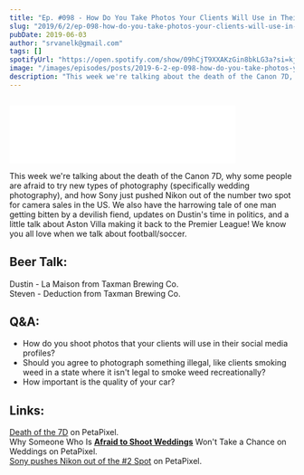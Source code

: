 ```yaml
---
title: "Ep. #098 - How Do You Take Photos Your Clients Will Use in Their Profiles?"
slug: "2019/6/2/ep-098-how-do-you-take-photos-your-clients-will-use-in-their-profiles"
pubDate: 2019-06-03
author: "srvanelk@gmail.com"
tags: []
spotifyUrl: "https://open.spotify.com/show/09hCjT9XXAKzGin8bkLG3a?si=kjRZvQ1JTb6Ov3HVzSSlWA"
image: "/images/episodes/posts/2019-6-2-ep-098-how-do-you-take-photos-your-clients-will-use-in-their-profiles/lake+day-1.webp"
description: "This week we're talking about the death of the Canon 7D, why some people are afraid to try new types of photography (specifically wedding photography), and how Sony just pushed Nikon out of the number two spot for camera sales in the US. We also have the harrowing tale of one man getting bitten by a devilish fiend, updates on Dustin's time in politics, and a little talk about Aston Villa making it back to the Premier League! We know you all love when we talk about football/soccer."
---
```


<figure>
  <img src="/images/episodes/posts/2019-6-2-ep-098-how-do-you-take-photos-your-clients-will-use-in-their-profiles/lake+day-1.webp" alt="" />
</figure>
<iframe class="embedly-embed" src="//cdn.embedly.com/widgets/media.html?src=https%3A%2F%2Fanchor.fm%2Fweddingphotohangover%2Fembed%2Fepisodes%2FEp--098---How-Do-You-Take-Photos-Your-Clients-Will-Use-in-Their-Profiles-e47kb3&url=https%3A%2F%2Fanchor.fm%2Fweddingphotohangover%2Fepisodes%2FEp--098---How-Do-You-Take-Photos-Your-Clients-Will-Use-in-Their-Profiles-e47kb3&image=https%3A%2F%2Fs3-us-west-2.amazonaws.com%2Fanchor-generated-image-bank%2Fproduction%2Fpodcast_uploaded_episode400%2F805714%2F805714-1559523440575-7408161eeabb2.jpg&key=61d05c9d54e8455ea7a9677c366be814&type=text%2Fhtml&schema=anchor&wmode=opaque" width="400" height="102" scrolling="no" frameborder="0" allow="autoplay; fullscreen" allowfullscreen="true"></iframe>

This week we're talking about the death of the Canon 7D, why some people are afraid to try new types of photography (specifically wedding photography), and how Sony just pushed Nikon out of the number two spot for camera sales in the US. We also have the harrowing tale of one man getting bitten by a devilish fiend, updates on Dustin's time in politics, and a little talk about Aston Villa making it back to the Premier League! We know you all love when we talk about football/soccer.

## Beer Talk:  
Dustin - La Maison from Taxman Brewing Co.  
Steven - Deduction from Taxman Brewing Co.

## Q&A:
- How do you shoot photos that your clients will use in their social media profiles?
- Should you agree to photograph something illegal, like clients smoking weed in a state where it isn't legal to smoke weed recreationally?
- How important is the quality of your car?

## Links:
[Death of the 7D](https://petapixel.com/2019/05/29/canons-7d-line-has-come-to-an-end-report/) on PetaPixel.  
Why Someone Who Is [**Afraid to Shoot Weddings**](https://petapixel.com/2019/05/28/why-ill-never-be-a-wedding-photographer/) Won't Take a Chance on Weddings on PetaPixel.  
[Sony pushes Nikon out of the #2 Spot](https://petapixel.com/2019/05/28/sony-overtakes-nikon-for-the-2-spot-behind-canon/https://petapixel.com/2019/05/28/sony-overtakes-nikon-for-the-2-spot-behind-canon/) on PetaPixel.
